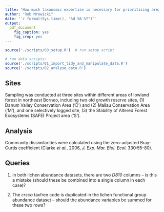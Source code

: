 ```yaml
---
title: 'How much taxonomic expertise is necessary for prioritising areas of lowland rainforest sites as habitats for lichens in northeast-Borneo?'
author: "Rob Mrowicki"
date: '`r format(Sys.time(), "%d %B %Y")`'
output:
  pdf_document
    fig_caption: yes
    fig_crop: yes
---
```


```r
source('./scripts/00_setup.R')  # run setup script
```

```r
# run data scripts:
source('./scripts/01_import_tidy_and_manipulate_data.R')
source('./scripts/02_analyse_data.R')
```

## Sites

Sampling was conducted at three sites within different areas of lowland forest in northeast Borneo, including two old growth reserve sites, (1) Danum Valley Conservation Area ('D') and (2) Maliau Conservation Area ('M'), and one selectively logged site, (3) the Stability of Altered Forest Ecosystems (SAFE) Project area ('S').

## Analysis

Community dissimilarities were calculated using the zero-adjusted Bray-Curtis coefficient (Clarke _et al._, 2006, _J. Exp. Mar. Biol. Ecol._ 330:55--80).

## Queries

1. In both lichen abundance datasets, there are two _D810_ columns -- is this a mistake (should these be combined into a single column in each case)?

1. The _crsco_ taxfree code is duplicated in the lichen functional group abundance dataset -- should the abundance variables be summed for these two rows?

